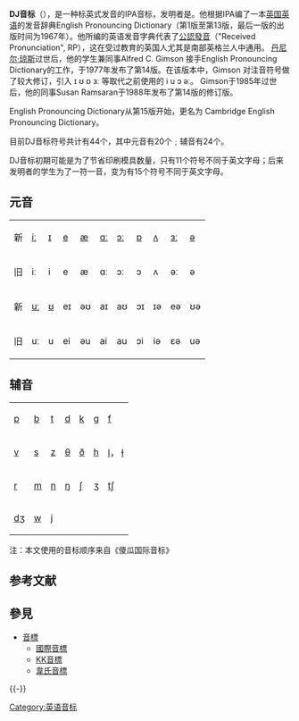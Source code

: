 {{noteTA|G1=语言与语音}}
{{about|一种音标|其他名为DJ的事物|DJ (消歧义)}}
'''DJ音标'''（{{lang-en|'''D'''aniel '''J'''ones Phonetic Symbol}}），是一种标英式发音的IPA音标，发明者是{{Link-en|英国语音学家丹尼尔·琼斯|Daniel Jones (phonetician)}}。他根据IPA编了一本[[英国英语|英国英语]]的发音辞典English Pronouncing Dictionary（第1版至第13版，最后一版的出版时间为1967年）。他所编的英语发音字典代表了[[公認發音|公認發音]]（"Received Pronunciation", RP），这在受过教育的英国人尤其是南部英格兰人中通用。
[[丹尼尔·琼斯|丹尼尔·琼斯]]过世后，他的学生兼同事Alfred C. Gimson 接手English Pronouncing Dictionary的工作，于1977年发布了第14版。在该版本中，Gimson 对注音符号做了较大修订，引入  ɪ ʊ ɒ ɜː 等取代之前使用的 i u ɔ əː。
Gimson于1985年过世后，他的同事Susan Ramsaran于1988年发布了第14版的修订版。

English Pronouncing Dictionary从第15版开始，更名为 Cambridge English Pronouncing Dictionary。

目前DJ音标符号共计有44个，其中元音有20个﹔辅音有24个。

DJ音标初期可能是为了节省印刷模具数量，只有11个符号不同于英文字母；后来发明者的学生为了一符一音，变为有15个符号不同于英文字母。

==元音==

{| border="1" cellspacing="0" cellpadding="10" align="center" class="IPA"
| 新
| [[閉前不圓唇元音|i]]ː
| [[次閉次前不圓唇元音|ɪ]]
| [[半閉前不圓唇元音|e]]
| [[次開前不圓唇元音|æ]]
| [[開後不圓唇元音|ɑ]]ː
| [[半開後圓唇元音|ɔ]]ː
| [[開後圓唇元音|ɒ]]
| [[半開後不圓唇元音|ʌ]]
| [[半開央不圓唇元音|ɜ]]ː
| [[中央母音|ə]]
|- 
| 旧
| iː
| i
| e
| æ
| ɑː
| ɔː
| ɔ
| ʌ
| əː
| ə
|-
| 新
| [[閉後圓唇元音|u]]ː
| [[次閉後圓唇元音|ʊ]]
| eɪ
| əʊ
| aɪ
| aʊ
| ɔɪ
| ɪə
| eə
| ʊə
|-
| 旧
| uː
| u
| ei
| əu
| ai
| au
| ɔi
| iə
| ɛə
| uə
|}

==辅音==
{| border="1" cellspacing="0" cellpadding="14" align="center" class="IPA"
| [[清雙唇塞音|p]]
| [[濁雙唇塞音|b]]
| [[清齒齦塞音|t]]
| [[濁齒齦塞音|d]]
| [[清軟顎塞音|k]]
| [[濁軟顎塞音|g]]
| [[清唇齒擦音|f]]
|-
| [[濁唇齒擦音|v]]
| [[清齒齦擦音|s]]
| [[濁齒齦擦音|z]]
| [[清齒擦音|θ]]
| [[濁齒擦音|ð]]
| [[清声门擦音|h]]
| [[齿龈边近音|l]]， [[软颚化齿龈边音|ɫ]]
|-
| [[齒齦近音|r]]
| [[雙唇鼻音|m]]
| [[齒齦鼻音|n]]
| [[軟顎鼻音|ŋ]]
| [[清顎齦擦音|ʃ]]
| [[濁顎齦擦音|ʒ]]
| [[清顎齦塞擦音|tʃ]]
|-
| [[濁顎齦塞擦音|dʒ]]
| [[濁圓唇軟顎近音|w]]
| [[硬顎近音|j]]
|
|}

注：本文使用的音标顺序来自《傻瓜国际音标》

==参考文献==
{{reflist}}

== 參見 ==
{{Portal box|语言|语言学}}
* [[音標|音標]]
** [[國際音標|國際音標]]
** [[KK音標|KK音標]]
** [[韋氏音標|韋氏音標]]

{{-}}
{{Authority control}}

[[Category:英语音标|Category:英语音标]]